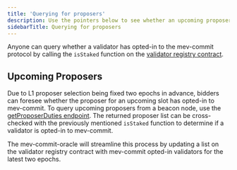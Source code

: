 ```yaml
---
title: 'Querying for proposers'
description: Use the pointers below to see whether an upcoming proposer has opted in to mev-commit or not.
sidebarTitle: Querying for proposers
---
```


Anyone can query whether a validator has opted-in to the mev-commit protocol by calling the `isStaked` function on the [validator registry contract](https://github.com/primevprotocol/contracts/pull/86).

## Upcoming Proposers

Due to L1 proposer selection being fixed two epochs in advance, bidders can foresee whether the proposer for an upcoming slot has opted-in to mev-commit. To query upcoming proposers from a beacon node, use the [getProposerDuties endpoint](https://ethereum.github.io/beacon-APIs/#/Validator/getProposerDuties). The returned proposer list can be cross-checked with the previously mentioned `isStaked` function to determine if a validator is opted-in to mev-commit.

The mev-commit-oracle will streamline this process by updating a list on the validator registry contract with mev-commit opted-in validators for the latest two epochs.
